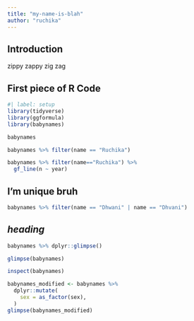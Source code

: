 ```yaml
---
title: "my-name-is-blah"
author: "ruchika"
---
```


## Introduction

zippy zappy zig zag

## First piece of R Code

```r
#| label: setup
library(tidyverse)
library(ggformula)
library(babynames)
```

```r
babynames
```

```r
babynames %>% filter(name == "Ruchika")
```

```r
babynames %>% filter(name=="Ruchika") %>% 
  gf_line(n ~ year)
```

## I'm unique bruh

```r
babynames %>% filter(name == "Dhwani" | name == "Dhvani")
```

## *heading*

```r
babynames %>% dplyr::glimpse()
```

```r
glimpse(babynames)
```

```r
inspect(babynames)
```

```r
babynames_modified <- babynames %>%
  dplyr::mutate(
    sex = as_factor(sex),
  )
glimpse(babynames_modified)
```

